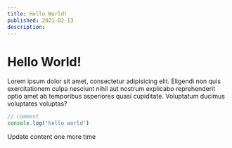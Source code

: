 ```yaml
---
title: Hello World!
published: 2021-02-13
description:
---
```


# Hello World!

Lorem ipsum dolor sit amet, consectetur adipisicing elit. Eligendi non quis
exercitationem culpa nesciunt nihil aut nostrum explicabo reprehenderit optio
amet ab temporibus asperiores quasi cupiditate. Voluptatum ducimus voluptates
voluptas?

```ts
// comment
console.log('hello world')
```

Update content one more time

